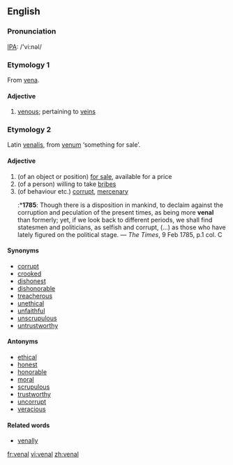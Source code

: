 ==English==
===Pronunciation===
[[IPA]]: /'vi:nəl/

===Etymology 1===
From [[vena]].

====Adjective====
{{en-ad|venal}}
# [[venous]]; pertaining to [[vein]]s

===Etymology 2===
Latin [[venalis]], from [[venum]] ‘something for sale’.

====Adjective====
{{en-ad|venal}}
# (of an object or position) [[for sale]], available for a price
# (of a person) willing to take [[bribe]]s
# (of behaviour etc.) [[corrupt]], [[mercenary]]
#:*'''1785''': Though there is a disposition in mankind, to declaim against the corruption and peculation of the present times, as being more '''venal''' than formerly; yet, if we look back to different periods, we shall find statesmen and politicians, as selfish and corrupt, (...) as those who have lately figured on the political stage. — ''The Times'', 9 Feb 1785, p.1 col. C

====Synonyms====
* [[corrupt]]
* [[crooked]]
* [[dishonest]]
* [[dishonorable]]
* [[treacherous]]
* [[unethical]]
* [[unfaithful]]
* [[unscrupulous]]
* [[untrustworthy]]

====Antonyms====
* [[ethical]]
* [[honest]]
* [[honorable]]
* [[moral]]
* [[scrupulous]]
* [[trustworthy]]
* [[uncorrupt]]
* [[veracious]]

====Related words====
* [[venally]]

[[fr:venal]]
[[vi:venal]]
[[zh:venal]]